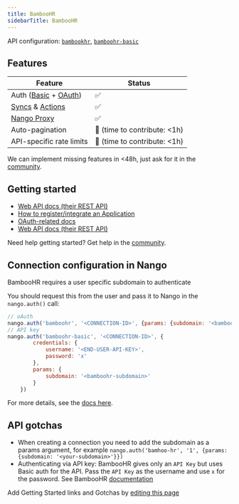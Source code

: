 ```yaml
---
title: BambooHR
sidebarTitle: BambooHR
---
```


API configuration: [`bambookhr`](https://nango.dev/providers.yaml), [`bamboohr-basic`](https://nango.dev/providers.yaml)

## Features

| Feature                                                                          | Status                          |
| -------------------------------------------------------------------------------- | ------------------------------- |
| Auth ([Basic](/guides/api-key) + [OAuth](guides/oauth))| ✅                              |
| [Syncs](/guides/sync) & [Actions](/guides/action)                                                              | ✅                              |
| [Nango Proxy](/guides/proxy)                          | ✅   |
| Auto-pagination                     | 🚫 (time to contribute: &lt;1h) |
| API-specific rate limits | 🚫 (time to contribute: &lt;1h) |

<Tip>We can implement missing features in &lt;48h, just ask for it in the [community](https://nango.dev/slack).</Tip>

## Getting started

-   [Web API docs (their REST API)](https://documentation.bamboohr.com/docs/getting-started)
-   [How to register/integrate an Application](https://documentation.bamboohr.com/docs#what-will-you-need-to-get-started)
-   [OAuth-related docs](https://documentation.bamboohr.com/page/single-sign-on-sso-with-openid-connect)
-   [Web API docs (their REST API)](https://documentation.bamboohr.com/reference/get-employee)

<Tip>Need help getting started? Get help in the [community](https://nango.dev/slack).</Tip>

## Connection configuration in Nango

BambooHR requires a user specific subdomain to authenticate

You should request this from the user and pass it to Nango in the `nango.auth()` call:

```js
// oAuth
nango.auth('bamboohr', '<CONNECTION-ID>', {params: {subdomain: '<bamboohr-subdomain>'}});
// API key
nango.auth('bamboohr-basic', '<CONNECTION-ID>', {
        credentials: {
            username: '<END-USER-API-KEY>',
            password: 'x'
        },
        params: {
            subdomain: '<bamboohr-subdomain>'
        }
    })
```

For more details, see the [docs here](/guides/oauth#connection-configuration).

## API gotchas

- When creating a connection you need to add the subdomain as a params argument, for example `nango.auth('bamhoo-hr', '1', {params: {subdomain: '<your-subdomain>'}})`
- Authenticating via API key: BambooHR gives only an `API Key` but uses Basic auth for the API. Pass the `API Key` as the username and use `x` for the password. See BambooHR [documentation](https://documentation.bamboohr.com/docs#section-authentication)

<Note>Add Getting Started links and Gotchas by [editing this page](https://github.com/nangohq/nango/tree/master/docs-v2/integrations/all/bamboohr.mdx)</Note>

